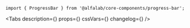 


<Meta
    title='Компоненты/ProgressBar'
    component={ProgressBar}
/>


<!-- Canvas -->

<Story name='ProgressBar'>
    <ProgressBar
        value={number('value', 40)}
        view={select('view', ['positive', 'negative'])}
    />
</Story>


<!-- Docs -->

<ComponentHeader
    name='ProgressBar'
    version={version}
    package='@alfalab/core-components/progress-bar'
    stage={2}
/>

```tsx
import { ProgressBar } from '@alfalab/core-components/progress-bar';
```

<Tabs
    description={<Description />}
    props={<Props of={ProgressBar} />}
    cssVars={<CssVars css={styles} />}
    changelog={<Changelog />}
/>

